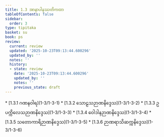 ```yaml
---
title: 1.3 အာနာပါနဿတိကထာ
tableOfContents: false
sidebar:
  order: 3
type: tipitaka
basket: su
book: ps
review:
  current: review
  updated: '2025-10-23T09:13:44.600296'
  updated_by: ''
  notes: ''
  history:
  - state: review
    date: '2025-10-23T09:13:44.600296'
    updated_by: ''
    notes: ''
    previous_state: draft
---
```



<ReviewStatus review={frontmatter.review} showDetails={true} />

<HypothesisAnnotation frontmatter={frontmatter} />

<DynamicBreadcrumb />



<TableOfContents book="ps" section="1.3">
* [1.3.1 ဂဏနဝါရ](1-3/1-3-1)
* [1.3.2 သောဠသဉာဏနိဒ္ဒေသ](1-3/1-3-2)
* [1.3.3 ဥပက္ကိလေသဉာဏနိဒ္ဒေသ](1-3/1-3-3)
* [1.3.4 ဝေါဒါနဉာဏနိဒ္ဒေသ](1-3/1-3-4)
* [1.3.5 သတောကာရိဉာဏနိဒ္ဒေသ](1-3/1-3-5)
* [1.3.6 ဉာဏရာသိဆက္ကနိဒ္ဒေသ](1-3/1-3-6)
</TableOfContents>